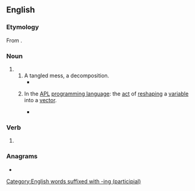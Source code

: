 ==English==

===Etymology===
From {{suffix|en|ravel|ing|id2=gerund noun}}.

===Noun===
{{en-noun}}

# {{gerund of|en|ravel}}
## A tangled mess, a decomposition.
##* {{quote-book|en|author=Joseph C. Lincoln|authorlink=Joseph C. Lincoln|chapter=8|title=Mr. Pratt’s Patients|year=1913|ol=5535161W|passage=Afore we got to the shanty Colonel Applegate stuck his head out of the door. His temper had been getting raggeder all the time, and the sousing he got when he fell overboard had just about ripped what was left of it to '''ravellings'''.}}
## {{lb|en|programming}} In the [[APL]] [[programming language]]: the [[act#Noun|act]] of [[reshape|reshaping]] a [[variable#Noun|variable]] into a [[vector#Noun|vector]].
##* {{quote-book|en|author=Gijsbert van der Linden|title=APL 80: International Conference on APL, June 24–26, 1980|year=1980|passage='''Ravelling''' is necessary because the execute function in the IBM implementation only accepts charactervectors as argument.}}

===Verb===
{{head|en|verb form}}

# {{present participle of|en|ravel|nocat=1}}

===Anagrams===
* {{anagrams|en|a=aegillnrv|Granville}}

[[Category:English words suffixed with -ing (participial)]]